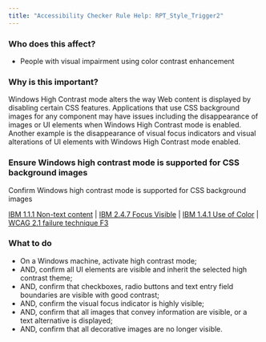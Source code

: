 ```yaml
---
title: "Accessibility Checker Rule Help: RPT_Style_Trigger2"
---
```


<div className="toolHelp">
<Row>
<Column colLg={5} colMd={3} colSm={4} className="toolLeft">

### Who does this affect?

 * People with visual impairment using color contrast enhancement

### Why is this important?

Windows High Contrast mode alters the way Web content is displayed by disabling certain CSS features. Applications that use CSS background images for any component may have issues including the disappearance of images or UI elements when Windows High Contrast mode is enabled. Another example is the disappearance of visual focus indicators and visual alterations of UI elements with Windows High Contrast mode enabled.

</Column>
<Column colLg={11} colMd={5} colSm={4} className="toolMain">

<div id="locLevel"></div>

### Ensure Windows high contrast mode is supported for CSS background images
Confirm Windows high contrast mode is supported for CSS background images

[IBM 1.1.1 Non-text content](https://www.ibm.com/able/guidelines/ci162/non_text_content.html) | [IBM 2.4.7 Focus Visible](https://www.ibm.com/able/guidelines/ci162/focus_visible.html) | [IBM 1.4.1 Use of Color](https://www.ibm.com/able/guidelines/ci162/color.html) | [WCAG 2.1 failure technique F3](https://www.w3.org/WAI/WCAG21/Techniques/failures/F3)

<div id="locSnippet"></div>

### What to do

 * On a Windows machine, activate high contrast mode;
 * AND, confirm all UI elements are visible and inherit the selected high contrast theme;
 * AND, confirm that checkboxes, radio buttons and text entry field boundaries are visible with good contrast;
 * AND, confirm the visual focus indicator is highly visible;
 * AND, confirm that all images that convey information are visible, or a text alternative is displayed;
 * AND, confirm that all decorative images are no longer visible.

</Column>
</Row>
</div>
